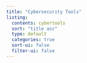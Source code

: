 ```yaml
---
title: "Cybersecurity Tools"
listing:
  contents: cybertools
  sort: "title asc"
  type: default
  categories: true
  sort-ui: false
  filter-ui: false
---
```

